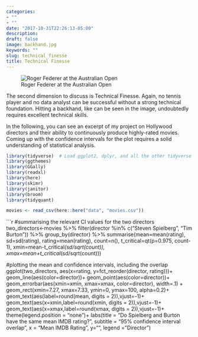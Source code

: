 ```yaml
---
categories:
- ""
- ""
date: "2017-10-31T22:26:13-05:00"
description:
draft: false
image: backhand.jpg
keywords: ""
slug: technical_finesse
title: Technical Finesse
---
```


![Roger Federer at the Australian Open](https://www.perfect-tennis.com/wp-content/uploads/2012/12/Who-has-the-best-one-handed-backhand.jpg)



The second dimension to discuss is Technical Finesse. Again, no tennis player and no data analyst can be successful without a strong technical foundation. Hitting a backhand, like can be seen in the image, undoubtedly requires excellent technical skills. 


In the following, you can see an excerpt of my project on Hollywood directors and their ability to continuously produce highly-rated movies. Coming up with the confidence intervals for the plot requires a solid understanding of statistical analysis.  



```r
library(tidyverse)  # Load ggplot2, dplyr, and all the other tidyverse packages
library(ggthemes)
library(GGally)
library(readxl)
library(here)
library(skimr)
library(janitor)
library(broom)
library(tidyquant)

```




```r
movies <- read_csv(here::here("data", "movies.csv"))
```


```r
#summarising the relevant CI values for the two directors
two_directors<-movies %>% 
  filter(director %in% c("Steven Spielberg", "Tim Burton")) %>% 
  group_by(director) %>%
  summarise(mean=mean(rating),
            sd=sd(rating),
            rating=mean(rating),
            count=n(),
            t_critical=qt(p=0.975, count-1),
            xmin=mean-t_critical*(sd/sqrt(count)),
            xmax=mean+t_critical*(sd/sqrt(count)))


#plotting the mean and confidence intervals, including the overlap
ggplot(two_directors, aes(x=rating, y=fct_reorder(director, rating)))+
  geom_line(aes(color=director))+
  geom_point(aes(color=director))+
  geom_errorbar(aes(xmin=xmin, xmax=xmax, color=director), width=.1) +
  geom_rect(xmin=7.27, xmax=7.33, ymin=0, ymax=100, alpha=0.2)+
  geom_text(aes(label=round(mean, digits = 2)),vjust=-1)+
  geom_text(aes(x=xmin,label=round(xmin, digits = 2)),vjust=-1)+
  geom_text(aes(x=xmax,label=round(xmax, digits = 2)),vjust=-1)+
  theme(legend.position = "none")+
  labs(title = "Do Spielberg and Burton have the same mean IMDB rating?",
       subtitle = "95% confidence interval overlap",
       x = "Mean IMDB Rating", 
       y="",
       legend = "Director")